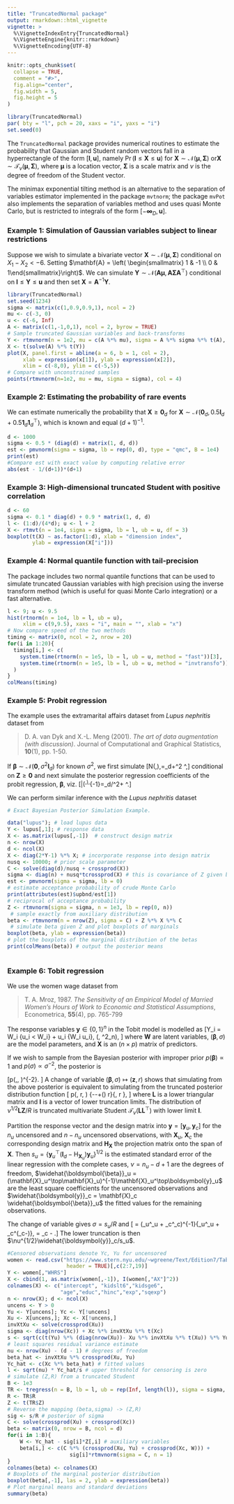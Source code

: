 ```yaml
---
title: "TruncatedNormal package"
output: rmarkdown::html_vignette
vignette: >
  %\VignetteIndexEntry{TruncatedNormal}
  %\VignetteEngine{knitr::rmarkdown}
  %\VignetteEncoding{UTF-8}
---
```


```r
knitr::opts_chunk$set(
  collapse = TRUE,
  comment = "#>",
  fig.align="center", 
  fig.width = 5, 
  fig.height = 5
)
```

```r
library(TruncatedNormal)
par( bty = "l", pch = 20, xaxs = "i", yaxs = "i")
set.seed(0)
```

The `TruncatedNormal` package provides numerical routines to estimate the  probability that Gaussian and Student random vectors fall in a hyperrectangle of the form $[\boldsymbol{l}, \boldsymbol{u}]$, namely $\Pr(\boldsymbol{l} \leq \boldsymbol{X} \leq \boldsymbol{u})$ for $\boldsymbol{X} \sim \mathcal{N}(\boldsymbol{\mu}, \boldsymbol{\Sigma})$ or$\boldsymbol{X} \sim \mathcal{T}_{\nu}(\boldsymbol{\mu}, \boldsymbol{\Sigma})$, where $\boldsymbol{\mu}$ is a location vector, $\boldsymbol{\Sigma}$ is a scale matrix and $\nu$ is the degree of freedom of the Student vector.

The minimax exponential tilting method is an alternative to the separation of variables estimator implemented in the package `mvtnorm`; the package `mvPot` also implements the separation of variables method and uses quasi Monte Carlo, but is restricted to integrals of the form $[-\boldsymbol{\infty}_D, \boldsymbol{u}]$. 

### Example 1: Simulation of Gaussian variables subject to linear restrictions

Suppose we wish to simulate a bivariate vector $\boldsymbol{X} \sim \mathcal{N}(\boldsymbol{\mu}, \boldsymbol{\Sigma})$ conditional on $X_1-X_2 < -6$. Setting $\mathbf{A} = \left( \begin{smallmatrix} 1 & -1 \\ 0 & 1\end{smallmatrix}\right)$. We can simulate $\boldsymbol{Y} \sim \mathcal{N}(\mathbf{A}\boldsymbol{\mu},\mathbf{A}\boldsymbol{\Sigma}\mathbf{A}^\top)$ conditional on $\boldsymbol{l} \leq \boldsymbol{Y} \leq \boldsymbol{u}$ and then set $\boldsymbol{X} = \mathbf{A}^{-1}\boldsymbol{Y}$.

```r
library(TruncatedNormal)
set.seed(1234)
sigma <- matrix(c(1,0.9,0.9,1), ncol = 2)
mu <- c(-3, 0)
u <- c(-6, Inf)
A <- matrix(c(1,-1,0,1), ncol = 2, byrow = TRUE)
# Sample truncated Gaussian variables and back-transforms
Y <- rtmvnorm(n = 1e2, mu = c(A %*% mu), sigma = A %*% sigma %*% t(A), ub = u)
X <- t(solve(A) %*% t(Y))
plot(X, panel.first = abline(a = 6, b = 1, col = 2),
     xlab = expression(x[1]), ylab = expression(x[2]), 
     xlim = c(-8,0), ylim = c(-5,5))
# Compare with unconstrained samples
points(rtmvnorm(n=1e2, mu = mu, sigma = sigma), col = 4) 
```

### Example 2: Estimating the probability of rare events

We can estimate numerically the probability that $\boldsymbol{X} \geq \boldsymbol{0}_d$ for $\boldsymbol{X} \sim \mathcal{N}(\boldsymbol{0}_d, 0.5\mathbf{I}_d + 0.5\mathbf{1}_d\mathbf{1}_d^\top)$, which is known and equal $(d+1)^{-1}$.

```r
d <- 1000
sigma <- 0.5 * (diag(d) + matrix(1, d, d))
est <- pmvnorm(sigma = sigma, lb = rep(0, d), type = "qmc", B = 1e4)
print(est)
#Compare est with exact value by computing relative error
abs(est - 1/(d+1))*(d+1)


```

### Example 3: High-dimensional truncated Student with positive correlation

```r
d <- 60
sigma <- 0.1 * diag(d) + 0.9 * matrix(1, d, d)
l <- (1:d)/(4*d); u <- l + 2
X <- rtmvt(n = 1e4, sigma = sigma, lb = l, ub = u, df = 3)
boxplot(t(X) ~ as.factor(1:d), xlab = "dimension index", 
        ylab = expression(X["i"]))

```

### Example 4: Normal quantile function with tail-precision

The package includes two normal quantile functions that can be used to simulate truncated Gaussian variables with high precision using the inverse transform method (which is useful for quasi Monte Carlo integration) or a fast alternative.

```r
l <- 9; u <- 9.5
hist(rtnorm(n = 1e4, lb = l, ub = u), 
     xlim = c(9,9.5), xaxs = "i", main = "", xlab = "x")
# Now compare speed of the two methods
timing <- matrix(0, ncol = 2, nrow = 20)
for(i in 1:20){
  timing[i,] <- c(
    system.time(rtnorm(n = 1e5, lb = l, ub = u, method = "fast"))[3],
    system.time(rtnorm(n = 1e5, lb = l, ub = u, method = "invtransfo"))[3]
  )
}
colMeans(timing)
```

### Example 5: Probit regression

The example uses the extramarital affairs dataset from _Lupus nephritis_ dataset from 

> D. A. van Dyk and X.-L. Meng (2001). *The art of data augmentation (with discussion)*. Journal of Computational and Graphical Statistics, **10**(1), pp. 1-50.


If $\boldsymbol{\beta}\sim \mathcal{N}(\mathbf{0},\sigma^2 \mathbf{I}_d)$ for known $\sigma^2$, we first simulate
\[\mathbf{Z}\sim N(\mathbf{0},\boldsymbol{\Sigma}),\qquad \boldsymbol{\Sigma}=\mathbf{I}_d+\sigma^2 \mathbf{X X}^\top,\]
conditional on $\mathbf{Z}\geq \mathbf{0}$ and next simulate the
posterior regression coefficients of the probit regression, $\boldsymbol{\beta}$, viz.
\[\boldsymbol{\beta}|\mathbf{Z}\sim \mathcal{N}(\mathbf{C X}^\top \mathbf{Z},\mathbf{C}),\qquad  \mathbf{C}^{-1}=\mathbf{I}_d/\sigma^2+ \mathbf{X}^\top\mathbf{X}.\]



We can perform similar inference with the _Lupus nephritis_ dataset

```r
# Exact Bayesian Posterior Simulation Example.

data("lupus"); # load lupus data
Y <- lupus[,1]; # response data
X <- as.matrix(lupus[,-1])  # construct design matrix
n <- nrow(X)
d <- ncol(X)
X <- diag(2*Y-1) %*% X; # incorporate response into design matrix
nusq <- 10000; # prior scale parameter
C <- solve(diag(d)/nusq + crossprod(X))
sigma <- diag(n) + nusq*tcrossprod(X) # this is covariance of Z given beta
est <- pmvnorm(sigma = sigma, lb = 0) 
# estimate acceptance probability of crude Monte Carlo
print(attributes(est)$upbnd/est[1])
# reciprocal of acceptance probability
Z <- rtmvnorm(sigma = sigma, n = 1e3, lb = rep(0, n))
 # sample exactly from auxiliary distribution
beta <- rtmvnorm(n = nrow(Z), sigma = C) + Z %*% X %*% C
 # simulate beta given Z and plot boxplots of marginals
boxplot(beta, ylab = expression(beta))
# plot the boxplots of the marginal distribution of the betas
print(colMeans(beta)) # output the posterior means
 
```

### Example 6: Tobit regression

We use the women wage dataset from 

> T. A. Mroz, 1987. *The Sensitivity of an Empirical Model of Married Women's Hours of Work to Economic and Statistical Assumptions*, Econometrica, **55**(4), pp. 765-799
  
The response variables $\boldsymbol{y} \in \{0,1\}^n$ in the Tobit model is modelled as
\[Y_i = W_i \mathrm{I}\{u_i < W_i\} + u_i \mathrm{I}\{W_i \leq u_i\}, \qquad \boldsymbol{W} \sim \mathcal{N}(\mathbf{X}\boldsymbol{\beta}, \sigma^2\mathbf{I}_n),
\]
where $\boldsymbol{W}$ are latent variables, $(\boldsymbol{\beta}, \sigma)$ are the model parameters,
and $\mathbf{X}$ is an $(n \times p)$ matrix of predictors. 

If we wish to sample from the Bayesian posterior with improper prior $p(\boldsymbol{\beta}) \propto 1$ and  $p(\sigma) \propto \sigma^{-2}$,  the posterior is

\[p(\boldsymbol{\beta},\sigma \mid \boldsymbol{y}, \mathbf{X})\propto \sigma^{-2}\exp\left[-\sum_{i:y_i>u_i}\left\{\frac{(y_i-\mathbf{x}_i^\top\beta)^2}{2\sigma^2}+\log(\sigma)\right\}+\sum_{i: y_i=u_i}\log\left\{\Phi\left( \frac{u_i-\mathbf{x}_i^\top\beta}{\sigma}\right)\right\}\right]. \]
A change of variable $(\boldsymbol{\beta}, \sigma) \mapsto (\boldsymbol{z}, r)$ shows that simulating from the
 above posterior is equivalent to simulating from the truncated posterior distribution function
\[ p(\mathbf{z}, r\mid \boldsymbol{y}, \mathbf{X})\propto
 \exp\left\{-\frac{\mathbf{z}^\top\mathbf{z}}{2}-\frac{r^2}{2}+(\nu-1)\ln
 r\right\}\mathrm{I}\{\sqrt{\nu}\, \mathbf{L}\mathbf{z}\geq r \mathbf{ l}\}, \]
where $\mathbf{L}$ is a lower triangular matrix and $\mathbf{l}$ is a vector of lower truncation limits. The distribution of $\nu^{1/2} \mathbf{LZ}/R$ is  truncated multivariate Student  $\mathcal{T}_{\nu}(\mathbf{LL}^\top)$ with lower limit $\mathbf{l}$. 

Partition the response vector and the design matrix into $\boldsymbol{y} = [\boldsymbol{y}_u, \boldsymbol{y}_c]$ for the $n_u$ uncensored and $n-n_u$ uncensored observations, with $\mathbf{X}_u$, $\mathbf{X}_c$ the corresponding design matrix and $\mathbf{H}_{\mathbf{X}}$ the projection matrix onto the span of $\mathbf{X}$. Then 
$s_u = \{\boldsymbol{y}_u^\top(\mathbf{I}_d -\mathrm{H}_{\mathbf{X}_u})\boldsymbol{y}_u\}^{1/2}$ is the estimated standard error of the linear regression with the complete cases, $\nu = n_u-d+1$ are the degrees of freedom, $\widehat{\boldsymbol{\beta}}_u = (\mathbf{X}_u^\top\mathbf{X}_u)^{-1}\mathbf{X}_u^\top\boldsymbol{y}_u$ are the least square coefficients for the uncensored observations and $\widehat{\boldsymbol{y}}_c = \mathbf{X}_c \widehat{\boldsymbol{\beta}}_u$ the fitted values for the remaining observations. 

The change of variable gives $\sigma =s_u/R$ and 
\[\boldsymbol{\beta} = (\mathbf{X}_u^\top\mathbf{X}_u + \mathbf{X}_c^\top\mathbf{X}_c)^{-1}\left\{\mathbf{X}_u^\top\boldsymbol{y}_u + \mathbf{X}_c^\top(\widehat{\boldsymbol{y}}_c-\sigma\boldsymbol{Z})\right\}, \qquad \boldsymbol{W} = \widehat{\boldsymbol{y}}_c - \sigma\boldsymbol{Z}.\]
The lower truncation is then $\nu^{1/2}\widehat{\boldsymbol{y}}_c/s_u$.


```r

#Censored observations denote Yc, Yu for uncensored
women <- read.csv("https://www.stern.nyu.edu/~wgreene/Text/Edition7/TableF5-1.csv", 
                   header = TRUE)[,c(2:7,19)]
Y <- women[,"WHRS"]
X <- cbind(1, as.matrix(women[,-1]), I(women[,"AX"]^2))
colnames(X) <- c("intercept", "kidslt6","kidsge6",
                 "age","educ","hinc","exp","sqexp")
n <- nrow(X); d <- ncol(X)
uncens <- Y > 0
Yu <- Y[uncens]; Yc <- Y[!uncens]
Xu <- X[uncens,]; Xc <- X[!uncens,]
invXtXu <- solve(crossprod(Xu))
sigma <- diag(nrow(Xc)) + Xc %*% invXtXu %*% t(Xc)
s <- sqrt(c(t(Yu) %*% (diag(nrow(Xu))- Xu %*% invXtXu %*% t(Xu)) %*% Yu))
# least squares residual variance estimate
nu <- nrow(Xu) - (d - 1) # degrees of freedom
beta_hat <- invXtXu %*% crossprod(Xu, Yu)
Yc_hat <- c(Xc %*% beta_hat) # fitted values
l <- sqrt(nu) * Yc_hat/s # upper threshold for censoring is zero
# simulate (Z,R) from a truncated Student
B <- 1e3
TR <- tregress(n = B, lb = l, ub = rep(Inf, length(l)), sigma = sigma, df = nu)
R <- TR$R
Z <- t(TR$Z)
# Reverse the mapping (beta,sigma) -> (Z,R) 
sig <- s/R # posterior of sigma
C <- solve(crossprod(Xu) + crossprod(Xc))
beta <- matrix(0, nrow = B, ncol = d)
for(i in 1:B){
    W <- Yc_hat - sig[i]*Z[,i] # auxiliary variables
    beta[i,] <- c(C %*% (crossprod(Xu, Yu) + crossprod(Xc, W))) + 
                    sig[i]*rtmvnorm(sigma = C, n = 1)
}
colnames(beta) <- colnames(X)
# Boxplots of the marginal posterior distribution
boxplot(beta[,-1], las = 2, ylab = expression(beta))
# Plot marginal means and standard deviations
summary(beta)
```
